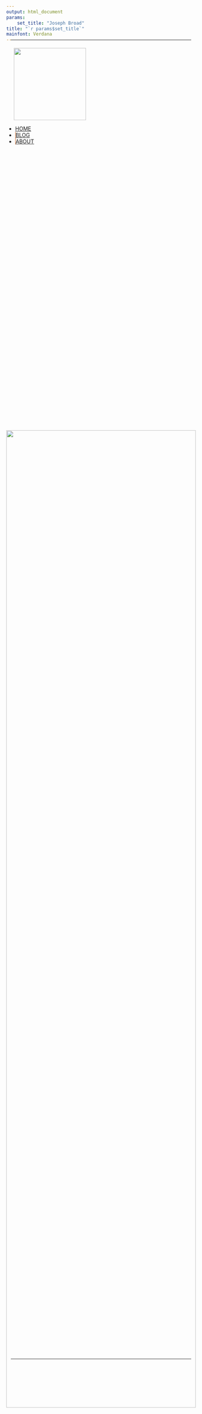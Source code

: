 ```yaml
---
output: html_document
params: 
    set_title: "Joseph Broad"
title: "`r params$set_title`"
mainfont: Verdana
---
```

<!-- style -->
<link rel="stylesheet" href="style.css" type="text/css">
<link rel="shortcut icon" href="https://www.dropbox.com/s/8nglbmcubk7bl7y/favicon.png?dl=0">
<link rel="icon" href="https://www.dropbox.com/s/8nglbmcubk7bl7y/favicon.png?dl=0">
<!-- Load an icon library -->
<link rel="stylesheet" href="https://cdnjs.cloudflare.com/ajax/libs/font-awesome/4.7.0/css/font-awesome.min.css">
<!-- header -->
<div class="topnav" style="background-color: rgba(0,0,0,0)">
<hr style="position: fixed; top: 3vh; margin-top: 40px; left: 25vw; width: 50%; border-color: #C76322;"></hr>
<div class="landing" style = "padding-left: 20px; padding-right: 20px">
  <a href="index.html" style = "font-size: 28px; color: #C76322;"><img style="width: 20vw; object-fit: cover;" src="images/NSU_logorgb.jpg"></a>
</div>
</div>

<ul>
  <li><a href="index.html">HOME</a></li>
  <li style="border-left: 1px solid #C76322;"><a href="blog.html">BLOG</a></li>
  <li style="border-left: 1px solid #C76322;"><a href="about.html">ABOUT</a></li>
</ul>

<!-- Content -->
<div class="wideboi" style="margin-top: 19vh; z-index:0; height: 65vh">
  <img
    style="object-fit: cover; width: 100%; height: 65vh"
    src="images/desertarata_blur.jpg">
</div>


<!-- Footer -->
<ulb>
  <lib style="padding-left: 15px; padding-right: 15px;">
  <lib><a href="mailto:jbroad@ucdavis.edu"><i class="fa fa-lg fa-envelope"></i></a></lib>
  <lib><a href="https://github.com/jbroad"><i class="fa fa-lg fa-github"></i></a></lib>
  <lib><a href="https://twitter.com/therealjoebroad"><i class="fa fa-lg fa-twitter"></i></a></lib>
  <lib><a href="https://www.linkedin.com/in/joseph-broad-557071a9/"><i class="fa fa-lg fa-linkedin"></i></a></lib>
  </lib>
</ulb>
<hr style="position: absolute; bottom: 8vh; margin-bottom: 10px; left: 25vw; width: 50%; border-color: #C76322;"></hr>

